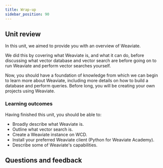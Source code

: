 ```yaml
---
title: Wrap-up
sidebar_position: 90
---
```


## <i class="fa-solid fa-chalkboard-user"></i> Unit review

In this unit, we aimed to provide you with an overview of Weaviate.

We did this by covering what Weaviate is, and what it can do, before discussing what vector database and vector search are before going on to run Weaviate and perform vector searches yourself.

Now, you should have a foundation of knowledge from which we can begin to learn more about Weaviate, including more details on how to build a database and perform queries. Before long, you will be creating your own projects using Weaviate.

### <i class="fa-solid fa-clipboard-list-check"></i> Learning outcomes

Having finished this unit, you should be able to:
- Broadly describe what Weaviate is.
- Outline what vector search is.
- Create a Weaviate instance on WCD.
- Install your preferred Weaviate client (Python for Weaviate Academy).
- Describe some of Weaviate's capabilities.

## Questions and feedback


<DocsFeedback/>